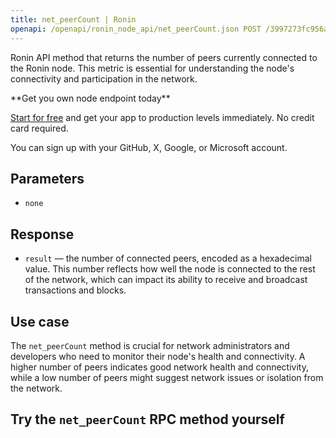 ---
title: net_peerCount | Ronin
openapi: /openapi/ronin_node_api/net_peerCount.json POST /3997273fc956a67dc6982384500e669e
---

Ronin API method that returns the number of peers currently connected to the Ronin node. This metric is essential for understanding the node's connectivity and participation in the network.

<Check>
**Get you own node endpoint today**

[Start for free](https://console.chainstack.com/) and get your app to production levels immediately. No credit card required.

You can sign up with your GitHub, X, Google, or Microsoft account.
</Check>


## Parameters

* `none`

## Response

* `result` — the number of connected peers, encoded as a hexadecimal value. This number reflects how well the node is connected to the rest of the network, which can impact its ability to receive and broadcast transactions and blocks.

## Use case

The `net_peerCount` method is crucial for network administrators and developers who need to monitor their node's health and connectivity. A higher number of peers indicates good network health and connectivity, while a low number of peers might suggest network issues or isolation from the network.

## Try the `net_peerCount` RPC method yourself